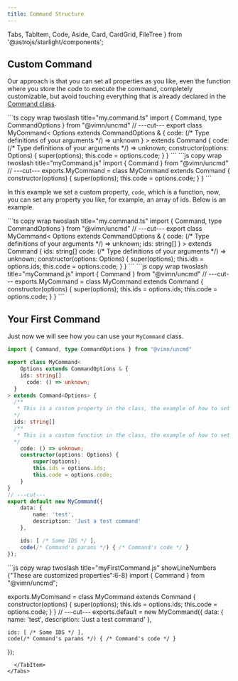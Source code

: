 ```yaml
---
title: Command Structure
---
```


  Tabs, TabItem, Code, Aside, Card, CardGrid, FileTree
} from '@astrojs/starlight/components';

## Custom Command
Our approach is that you can set all properties as you like, even the function where you store the code to execute the command, completely customizable, but avoid touching everything that is already declared in the [Command class](reference/classes/command/).

<Tabs syncKey="language-select">
  <TabItem label="TypeScript" icon="seti:typescript">
```ts copy wrap twoslash title="my.command.ts"
import { Command, type CommandOptions } from "@vimn/uncmd"
// ---cut---
export class MyCommand<
	Options extends CommandOptions & { 
    code: (/* Type definitions of your arguments */) => unknown 
  }
> extends Command<Options> {
	code: (/* Type definitions of your arguments */) => unknown;
	constructor(options: Options) {
		super(options);
		this.code = options.code;
	}
}
```
  </TabItem>
  <TabItem label="JavaScript" icon="seti:javascript">
```js copy wrap twoslash title="myCommand.js"
import { Command } from "@vimn/uncmd"
// ---cut---
exports.MyCommand = class MyCommand extends Command {
	constructor(options) {
		super(options);
		this.code = options.code;
	}
}
```
  </TabItem>
</Tabs>

In this example we set a custom property, `code`, which is a function, now, you can set any property you like, for example, an array of ids. Below is an example.

<Tabs syncKey="language-select">
  <TabItem label="TypeScript" icon="seti:typescript">
```ts copy wrap twoslash title="my.command.ts"
import { Command, type CommandOptions } from "@vimn/uncmd"
// ---cut---
export class MyCommand<
	Options extends CommandOptions & {
    code: (/* Type definitions of your arguments */) => unknown; 
    ids: string[] 
  }
> extends Command<Options> {
  ids: string[]
	code: (/* Type definitions of your arguments */) => unknown;
	constructor(options: Options) {
		super(options);
		this.ids = options.ids;
		this.code = options.code;
	}
}
```
  </TabItem>
  <TabItem label="JavaScript" icon="seti:javascript">
```js copy wrap twoslash title="myCommand.js"
import { Command } from "@vimn/uncmd"
// ---cut---
exports.MyCommand = class MyCommand extends Command {
	constructor(options) {
		super(options);
		this.ids = options.ids;
		this.code = options.code;
	}
}
```
  </TabItem>
</Tabs>

## Your First Command
Just now we will see how you can use your `MyCommand` class.
<Tabs syncKey="language-select">
  <TabItem label="TypeScript" icon="seti:typescript">
```ts copy wrap twoslash title="my.first.command.ts" showLineNumbers {"These are customized properties":6-8}
import { Command, type CommandOptions } from "@vimn/uncmd"

export class MyCommand<
	Options extends CommandOptions & {
    ids: string[]
	  code: () => unknown;
  }
> extends Command<Options> {
  /**
   * This is a custom property in the class, the example of how to set them is just above
  */
  ids: string[]
  /**
   * This is a custom function in the class, the example of how to set them is just above
  */
	code: () => unknown;
	constructor(options: Options) {
		super(options);
		this.ids = options.ids;
		this.code = options.code;
	}
}
// ---cut---
export default new MyCommand({
	data: {
		name: 'test',
		description: 'Just a test command'
	},

	ids: [ /* Some IDS */ ],
	code(/* Command's params */) { /* Command's code */ }
});
```
  </TabItem>
  <TabItem label="JavaScript" icon="seti:javascript">
```js copy wrap twoslash title="myFirstCommand.js" showLineNumbers {"These are customized properties":6-8}
import { Command } from "@vimn/uncmd";

exports.MyCommand = class MyCommand extends Command {
	constructor(options) {
		super(options);
		this.ids = options.ids;
		this.code = options.code;
	}
}
// ---cut---
exports.default = new MyCommand({
	data: {
		name: 'test',
		description: 'Just a test command'
	},

	ids: [ /* Some IDS */ ],
	code(/* Command's params */) { /* Command's code */ }
});
```
  </TabItem>
</Tabs>